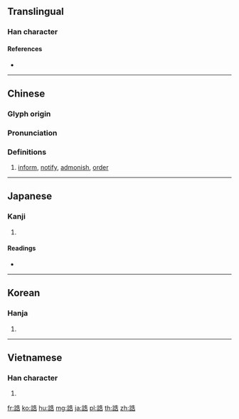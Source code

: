 {{character info/new}}
{{also|诰}}
==Translingual==

===Han character===
{{Han char|rn=149|rad=言|as=07|sn=14|four=04661|canj=YRHGR|ids=⿰言告}}

====References====
* {{Han ref|kx=1163.230|dkj=35549|dj=1629.080|hdz=63976.170|uh=8AA5|ud=35493|bh=BBA2|bd=48034}}

----

==Chinese==
{{zh-forms|s=诰}}

===Glyph origin===
{{Han etym}}

===Pronunciation===
{{zh-pron
|m=gào
|c=gou3
|mc=y
|oc=y
|ma=
|cat=v
}}

===Definitions===
{{zh-hanzi}}

# [[inform]], [[notify]], [[admonish]], [[order]]

----

==Japanese==

===Kanji===
{{ja-kanji|grade=|rs=言07}}

# {{defn|lang=ja|sort=言07}}

====Readings====
* {{ja-readings|on=[[こう]] (kō), [[こく]] (koku)|kun=[[つげる]] (tsugeru), [[おしえる]] (oshieru), [[いましめ]] (imashime)|nanori=}}

----

==Korean==

===Hanja===
{{ko-hanja|hangeul=고|eumhun=|rv=go|mr=ko|y=ko}}

# {{defn|lang=ko|sort=言07}}

----

==Vietnamese==

===Han character===
{{vi-hantu|[[cáo]]|rs=言07}}

# {{defn|lang=vi|sort=言07}}

[[fr:誥]]
[[ko:誥]]
[[hu:誥]]
[[mg:誥]]
[[ja:誥]]
[[pl:誥]]
[[th:誥]]
[[zh:誥]]